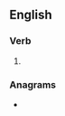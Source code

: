==English==

===Verb===
{{head|en|verb form}}

# {{present participle of|misstate|lang=en|nocat=1}}

===Anagrams===
* {{anagrams|en|a=agiimnsstt|mistasting}}
